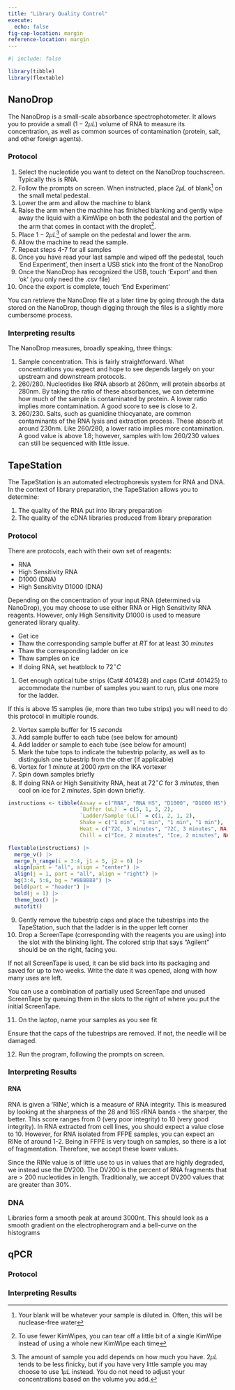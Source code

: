 ```yaml
---
title: "Library Quality Control"
execute: 
  echo: false
fig-cap-location: margin
reference-location: margin
---
```



```r
#| include: false

library(tibble)
library(flextable)
```

## NanoDrop

The NanoDrop is a small-scale absorbance spectrophotometer. It allows you to provide a small $(1-2\mu L)$ volume of RNA to measure its concentration, as well as common sources of contamination (protein, salt, and other foreign agents).

### Protocol

1. Select the nucleotide you want to detect on the NanoDrop touchscreen. Typically this is RNA.
2. Follow the prompts on screen. When instructed, place $2\mu L$ of blank^[Your blank will be whatever your sample is diluted in. Often, this will be nuclease-free water] on the small metal pedestal.
3. Lower the arm and allow the machine to blank
4. Raise the arm when the machine has finished blanking and gently wipe away the liquid with a KimWipe on both the pedestal and the portion of the arm that comes in contact with the droplet^[To use fewer KimWipes, you can tear off a little bit of a single KimWipe instead of using a whole new KimWipe each time].
5. Place $1-2\mu L$^[The amount of sample you add depends on how much you have. $2\mu L$ tends to be less finicky, but if you have very little sample you may choose to use $1\mu L$ instead. You do not need to adjust your concentrations based on the volume you add.] of sample on the pedestal and lower the arm.
6. Allow the machine to read the sample.
7. Repeat steps 4-7 for all samples
8. Once you have read your last sample and wiped off the pedestal, touch 'End Experiment', then insert a USB stick into the front of the NanoDrop
9. Once the NanoDrop has recognized the USB, touch 'Export' and then 'ok' (you only need the .csv file)
10. Once the export is complete, touch 'End Experiment'

:::{.callout-note}
You can retrieve the NanoDrop file at a later time by going through the data stored on the NanoDrop, though digging through the files is a slightly more cumbersome process.
:::


### Interpreting results

The NanoDrop measures, broadly speaking, three things:

1. Sample concentration. This is fairly straightforward. What concentrations you expect and hope to see depends largely on your upstream and downstream protocols.
2. 260/280. Nucleotides like RNA absorb at 260nm, will protein absorbs at 280nm. By taking the ratio of these absorbances, we can determine how much of the sample is contaminated by protein. A lower ratio implies more contamination. A good score to see is close to 2. 
3. 260/230. Salts, such as guanidine thiocyanate, are common contaminants of the RNA lysis and extraction process. These absorb at around 230nm. Like 260/280, a lower ratio implies more contamination. A good value is above 1.8; however, samples with low 260/230 values can still be sequenced with little issue.


## TapeStation

The TapeStation is an automated electrophoresis system for RNA and DNA. In the context of library preparation, the TapeStation allows you to determine:

1. The quality of the RNA put into library preparation
2. The quality of the cDNA libraries produced from library preparation

### Protocol

There are protocols, each with their own set of reagents:

- RNA
- High Sensitivity RNA
- D1000 (DNA)
- High Sensitivity D1000 (DNA)

Depending on the concentration of your input RNA (determined via NanoDrop), you may choose to use either RNA or High Sensitivity RNA reagents. However, only High Sensitivity D1000 is used to measure generated library quality.

:::{.callout-prep}
- Get ice
- Thaw the corresponding sample buffer at $RT$ for at least $30\ minutes$
- Thaw the corresponding ladder on ice
- Thaw samples on ice
- If doing RNA, set heatblock to $72^\circ C$
:::

1. Get enough optical tube strips (Cat# 401428) and caps (Cat# 401425) to accommodate the number of samples you want to run, plus one more for the ladder. 

:::{.callout-note}
If this is above 15 samples (ie, more than two tube strips) you will need to do this protocol in multiple rounds.
:::

2. Vortex sample buffer for $15\ seconds$
3. Add sample buffer to each tube (see below for amount)
4. Add ladder or sample to each tube (see below for amount)
5. Mark the tube tops to indicate the tubestrip polarity, as well as to distinguish one tubestrip from the other (if applicable)
6. Vortex for $1\ minute$ at $2000\ rpm$ on the IKA vortexer
7. Spin down samples briefly
8. If doing RNA or High Sensitivity RNA, heat at $72^\circ C$ for $3\ minutes$, then cool on ice for $2\ minutes$. Spin down briefly.

```r
instructions <- tibble(Assay = c("RNA", "RNA HS", "D1000", "D1000 HS"),
                       `Buffer (uL)` = c(5, 1, 3, 2),
                       `Ladder/Sample (uL)` = c(1, 2, 1, 2),
                       Shake = c("1 min", "1 min", "1 min", "1 min"),
                       Heat = c("72C, 3 minutes", "72C, 3 minutes", NA, NA), 
                       Chill = c("Ice, 2 minutes", "Ice, 2 minutes", NA, NA))

flextable(instructions) |>
  merge_v() |>
  merge_h_range(i = 3:4, j1 = 5, j2 = 6) |>
  align(part = "all", align = "center") |>
  align(j = 1, part = "all", align = "right") |>
  bg(3:4, 5:6, bg = "#888888") |>
  bold(part = "header") |>
  bold(j = 1) |>
  theme_box() |>
  autofit()
```

9. Gently remove the tubestrip caps and place the tubestrips into the TapeStation, such that the ladder is in the upper left corner
10. Drop a ScreenTape (corresponding with the reagents you are using) into the slot with the blinking light. The colored strip that says "Agilent" should be on the right, facing you.

:::{.callout-note}
If not all ScreenTape is used, it can be slid back into its packaging and saved for up to two weeks. Write the date it was opened, along with how many uses are left.

You can use a combination of partially used ScreenTape and unused ScreenTape by queuing them in the slots to the right of where you put the initial ScreenTape.
:::

11. On the laptop, name your samples as you see fit

:::{.callout-warning}
Ensure that the caps of the tubestrips are removed. If not, the needle will be damaged.
:::

12. Run the program, following the prompts on screen.


### Interpreting Results

#### RNA

RNA is given a 'RINe', which is a measure of RNA integrity. This is measured by looking at the sharpness of the 28 and 16S rRNA bands - the sharper, the better. This score ranges from 0 (very poor integrity) to 10 (very good integrity). In RNA extracted from cell lines, you should expect a value close to 10. However, for RNA isolated from FFPE samples, you can expect an RINe of around 1-2. Being in FFPE is very tough on samples, so there is a lot of fragmentation. Therefore, we accept these lower values. 

Since the RINe value is of little use to us in values that are highly degraded, we instead use the DV200. The DV200 is the percent of RNA fragments that are > 200 nucleotides in length. Traditionally, we accept DV200 values that are greater than 30%.


### DNA

Libraries form a smooth peak at around 3000nt. This should look as a smooth gradient on the electropherogram and a bell-curve on the histograms


## qPCR

### Protocol

### Interpreting Results
